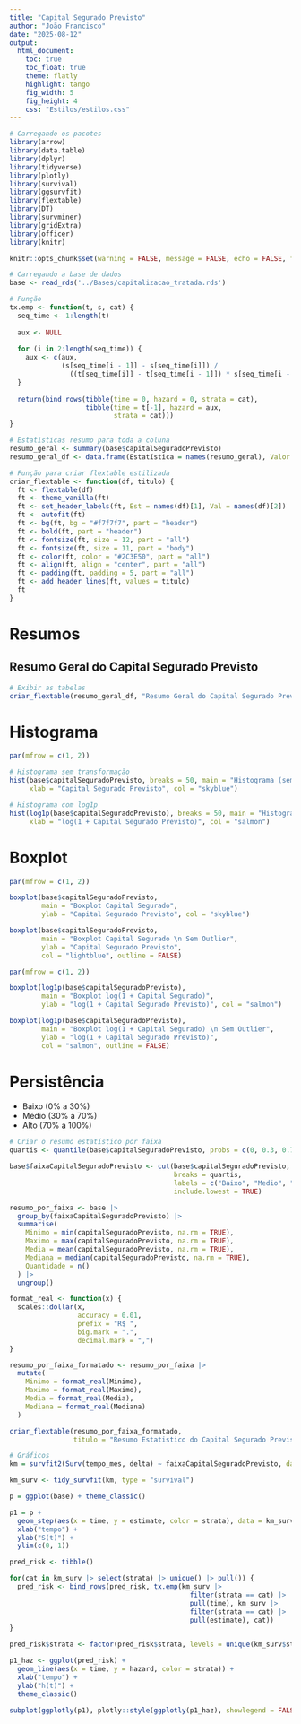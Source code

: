 ```yaml
---
title: "Capital Segurado Previsto"
author: "João Francisco"
date: "2025-08-12"
output:
  html_document:
    toc: true
    toc_float: true
    theme: flatly
    highlight: tango
    fig_width: 5
    fig_height: 4
    css: "Estilos/estilos.css"
---
```


```r
# Carregando os pacotes
library(arrow)
library(data.table)
library(dplyr)
library(tidyverse)
library(plotly)
library(survival)
library(ggsurvfit)
library(flextable)
library(DT)
library(survminer)
library(gridExtra)
library(officer)
library(knitr)

knitr::opts_chunk$set(warning = FALSE, message = FALSE, echo = FALSE, fig.align = 'left')

# Carregando a base de dados
base <- read_rds('../Bases/capitalizacao_tratada.rds')

# Função
tx.emp <- function(t, s, cat) {
  seq_time <- 1:length(t)
  
  aux <- NULL
  
  for (i in 2:length(seq_time)) {
    aux <- c(aux, 
             (s[seq_time[i - 1]] - s[seq_time[i]]) /
               ((t[seq_time[i]] - t[seq_time[i - 1]]) * s[seq_time[i - 1]]))
  }
  
  return(bind_rows(tibble(time = 0, hazard = 0, strata = cat),
                   tibble(time = t[-1], hazard = aux,
                          strata = cat)))
}
```

```r
# Estatísticas resumo para toda a coluna
resumo_geral <- summary(base$capitalSeguradoPrevisto)
resumo_geral_df <- data.frame(Estatística = names(resumo_geral), Valor = as.vector(resumo_geral))

# Função para criar flextable estilizada
criar_flextable <- function(df, titulo) {
  ft <- flextable(df)
  ft <- theme_vanilla(ft)
  ft <- set_header_labels(ft, Est = names(df)[1], Val = names(df)[2])
  ft <- autofit(ft)
  ft <- bg(ft, bg = "#f7f7f7", part = "header")
  ft <- bold(ft, part = "header")
  ft <- fontsize(ft, size = 12, part = "all")
  ft <- fontsize(ft, size = 11, part = "body")
  ft <- color(ft, color = "#2C3E50", part = "all")
  ft <- align(ft, align = "center", part = "all")
  ft <- padding(ft, padding = 5, part = "all")
  ft <- add_header_lines(ft, values = titulo)
  ft
}
```

# Resumos {.tabset .tabset-fade .tabset-pills}

## Resumo Geral do Capital Segurado Previsto
```r
# Exibir as tabelas
criar_flextable(resumo_geral_df, "Resumo Geral do Capital Segurado Previsto")
```

# Histograma
```r
par(mfrow = c(1, 2))

# Histograma sem transformação
hist(base$capitalSeguradoPrevisto, breaks = 50, main = "Histograma (sem log)", 
     xlab = "Capital Segurado Previsto", col = "skyblue")

# Histograma com log1p
hist(log1p(base$capitalSeguradoPrevisto), breaks = 50, main = "Histograma (log(1 + x))", 
     xlab = "log(1 + Capital Segurado Previsto)", col = "salmon")
```

# Boxplot
```r
par(mfrow = c(1, 2))

boxplot(base$capitalSeguradoPrevisto, 
        main = "Boxplot Capital Segurado", 
        ylab = "Capital Segurado Previsto", col = "skyblue")

boxplot(base$capitalSeguradoPrevisto, 
        main = "Boxplot Capital Segurado \n Sem Outlier", 
        ylab = "Capital Segurado Previsto", 
        col = "lightblue", outline = FALSE)
```

```r
par(mfrow = c(1, 2))

boxplot(log1p(base$capitalSeguradoPrevisto), 
        main = "Boxplot log(1 + Capital Segurado)", 
        ylab = "log(1 + Capital Segurado Previsto)", col = "salmon")

boxplot(log1p(base$capitalSeguradoPrevisto), 
        main = "Boxplot log(1 + Capital Segurado) \n Sem Outlier", 
        ylab = "log(1 + Capital Segurado Previsto)", 
        col = "salmon", outline = FALSE)
```

# Persistência
- Baixo (0% a 30%)  
- Médio (30% a 70%)  
- Alto (70% a 100%)  

```r
# Criar o resumo estatístico por faixa
quartis <- quantile(base$capitalSeguradoPrevisto, probs = c(0, 0.3, 0.7, 1), na.rm = TRUE)

base$faixaCapitalSeguradoPrevisto <- cut(base$capitalSeguradoPrevisto,
                                         breaks = quartis,
                                         labels = c("Baixo", "Medio", "Alto"),
                                         include.lowest = TRUE)

resumo_por_faixa <- base |>
  group_by(faixaCapitalSeguradoPrevisto) |>
  summarise(
    Minimo = min(capitalSeguradoPrevisto, na.rm = TRUE),
    Maximo = max(capitalSeguradoPrevisto, na.rm = TRUE),
    Media = mean(capitalSeguradoPrevisto, na.rm = TRUE),
    Mediana = median(capitalSeguradoPrevisto, na.rm = TRUE),
    Quantidade = n()
  ) |>
  ungroup()

format_real <- function(x) {
  scales::dollar(x,
                 accuracy = 0.01,
                 prefix = "R$ ",
                 big.mark = ".",
                 decimal.mark = ",")
}

resumo_por_faixa_formatado <- resumo_por_faixa |>
  mutate(
    Minimo = format_real(Minimo),
    Maximo = format_real(Maximo),
    Media = format_real(Media),
    Mediana = format_real(Mediana)
  )

criar_flextable(resumo_por_faixa_formatado, 
                titulo = "Resumo Estatistico do Capital Segurado Previsto por Faixa")

# Gráficos
km = survfit2(Surv(tempo_mes, delta) ~ faixaCapitalSeguradoPrevisto, data = base)

km_surv <- tidy_survfit(km, type = "survival")

p = ggplot(base) + theme_classic()

p1 = p +
  geom_step(aes(x = time, y = estimate, color = strata), data = km_surv) +
  xlab("tempo") +
  ylab("S(t)") +
  ylim(c(0, 1))

pred_risk <- tibble()

for(cat in km_surv |> select(strata) |> unique() |> pull()) {
  pred_risk <- bind_rows(pred_risk, tx.emp(km_surv |> 
                                             filter(strata == cat) |>
                                             pull(time), km_surv |> 
                                             filter(strata == cat) |> 
                                             pull(estimate), cat))
}

pred_risk$strata <- factor(pred_risk$strata, levels = unique(km_surv$strata))

p1_haz <- ggplot(pred_risk) + 
  geom_line(aes(x = time, y = hazard, color = strata)) +
  xlab("tempo") +
  ylab("h(t)") +
  theme_classic()

subplot(ggplotly(p1), plotly::style(ggplotly(p1_haz), showlegend = FALSE))
```
